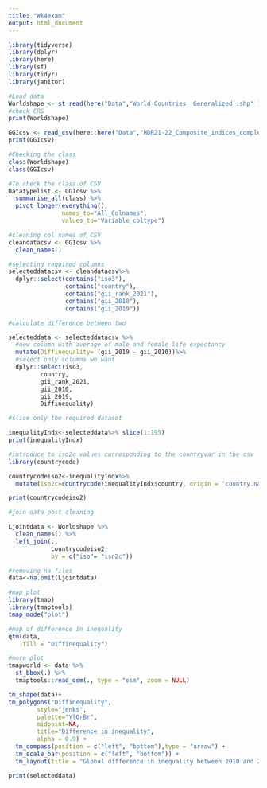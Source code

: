 ```yaml
---
title: "Wk4exam"
output: html_document
---
```

```r
library(tidyverse)
library(dplyr)
library(here)
library(sf)
library(tidyr)
library(janitor)
```

```r
#Load data
Worldshape <- st_read(here("Data","World_Countries__Generalized_.shp" ))
#check CRS
print(Worldshape)

GGIcsv <- read_csv(here::here("Data","HDR21-22_Composite_indices_complete_time_series.csv"))
print(GGIcsv)
```
```r
#Checking the class
class(Worldshape)
class(GGIcsv)
```

```r
#To check the class of CSV
Datatypelist <- GGIcsv %>% 
  summarise_all(class) %>%
  pivot_longer(everything(), 
               names_to="All_Colnames", 
               values_to="Variable_coltype")

```


```r
#cleaning col names of CSV
cleandatacsv <- GGIcsv %>%
  clean_names()
```

```r
#selecting required columns
selecteddatacsv <- cleandatacsv%>%
  dplyr::select(contains("iso3"), 
                contains("country"),
                contains("gii_rank_2021"),
                contains("gii_2010"),
                contains("gii_2019"))
```


```r
#calculate difference between two

selecteddata <- selecteddatacsv %>% 
  #new column with average of male and female life expectancy
  mutate(Diffinequality= (gii_2019 - gii_2010))%>%
  #select only columns we want
  dplyr::select(iso3,
         country,
         gii_rank_2021, 
         gii_2010,
         gii_2019,
         Diffinequality)
```

```r
#slice only the required dataset

inequalityIndx<-selecteddata%>% slice(1:195)
print(inequalityIndx)
```
```r
#introduce to iso2c values corresponding to the countryvar in the csv
library(countrycode)

countrycodeiso2<-inequalityIndx%>%
  mutate(iso2c=countrycode(inequalityIndx$country, origin = 'country.name', destination = 'iso2c'))

print(countrycodeiso2)
```

```r
#join data post cleaning

Ljointdata <- Worldshape %>% 
  clean_names() %>%
  left_join(., 
            countrycodeiso2,
            by = c("iso"= "iso2c"))

```

```r
#removing na files
data<-na.omit(Ljointdata)
```

```r
#map plot
library(tmap)
library(tmaptools)
tmap_mode("plot")

#map of difference in inequality 
qtm(data, 
    fill = "Diffinequality")

```
```r
#more plot
tmapworld <- data %>%
  st_bbox(.) %>% 
  tmaptools::read_osm(., type = "osm", zoom = NULL)

```

```r
tm_shape(data)+
tm_polygons("Diffinequality", 
        style="jenks",
        palette="YlOrBr",
        midpoint=NA,
        title="Difference in inequality",
        alpha = 0.9) + 
  tm_compass(position = c("left", "bottom"),type = "arrow") + 
  tm_scale_bar(position = c("left", "bottom")) +
  tm_layout(title = "Global difference in inequality between 2010 and 2019", legend.position = c("right", "bottom"))

print(selecteddata)
```

